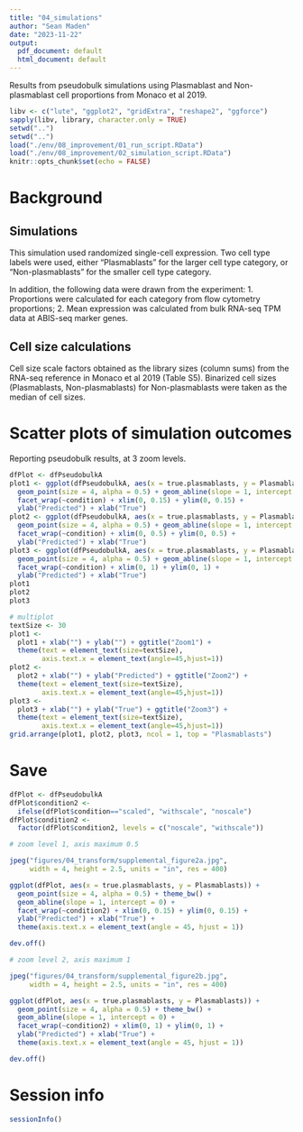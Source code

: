 ```yaml
---
title: "04_simulations"
author: "Sean Maden"
date: "2023-11-22"
output:
  pdf_document: default
  html_document: default
---
```


Results from pseudobulk simulations using Plasmablast and Non-plasmablast cell 
proportions from Monaco et al 2019.

```r
libv <- c("lute", "ggplot2", "gridExtra", "reshape2", "ggforce")
sapply(libv, library, character.only = TRUE)
setwd("..")
setwd("..")
load("./env/08_improvement/01_run_script.RData")
load("./env/08_improvement/02_simulation_script.RData")
knitr::opts_chunk$set(echo = FALSE)
```

# Background

## Simulations 

This simulation used randomized single-cell expression. Two cell type labels 
were used, either "Plasmablasts" for the larger cell type category, or 
"Non-plasmablasts" for the smaller cell type category.

In addition, the following data were drawn from the experiment: 1. Proportions 
were calculated for each category from flow cytometry proportions; 2. Mean 
expression was calculated from bulk RNA-seq TPM data at ABIS-seq marker genes.

## Cell size calculations

Cell size scale factors obtained as the library sizes (column sums) from the 
RNA-seq reference in Monaco et al 2019 (Table S5). Binarized cell sizes 
(Plasmablasts, Non-plasmablasts) for Non-plasmablasts were taken as the median 
of cell sizes.

# Scatter plots of simulation outcomes

Reporting pseudobulk results, at 3 zoom levels.

```r
dfPlot <- dfPseudobulkA
plot1 <- ggplot(dfPseudobulkA, aes(x = true.plasmablasts, y = Plasmablasts)) + 
  geom_point(size = 4, alpha = 0.5) + geom_abline(slope = 1, intercept = 0) +
  facet_wrap(~condition) + xlim(0, 0.15) + ylim(0, 0.15) +
  ylab("Predicted") + xlab("True")
plot2 <- ggplot(dfPseudobulkA, aes(x = true.plasmablasts, y = Plasmablasts)) + 
  geom_point(size = 4, alpha = 0.5) + geom_abline(slope = 1, intercept = 0) +
  facet_wrap(~condition) + xlim(0, 0.5) + ylim(0, 0.5) +
  ylab("Predicted") + xlab("True")
plot3 <- ggplot(dfPseudobulkA, aes(x = true.plasmablasts, y = Plasmablasts)) + 
  geom_point(size = 4, alpha = 0.5) + geom_abline(slope = 1, intercept = 0) +
  facet_wrap(~condition) + xlim(0, 1) + ylim(0, 1) +
  ylab("Predicted") + xlab("True")
plot1
plot2
plot3
```
```r
# multiplot
textSize <- 30
plot1 <- 
  plot1 + xlab("") + ylab("") + ggtitle("Zoom1") + 
  theme(text = element_text(size=textSize),
        axis.text.x = element_text(angle=45,hjust=1))
plot2 <- 
  plot2 + xlab("") + ylab("Predicted") + ggtitle("Zoom2") + 
  theme(text = element_text(size=textSize),
        axis.text.x = element_text(angle=45,hjust=1))
plot3 <- 
  plot3 + xlab("") + ylab("True") + ggtitle("Zoom3") + 
  theme(text = element_text(size=textSize),
        axis.text.x = element_text(angle=45,hjust=1))
grid.arrange(plot1, plot2, plot3, ncol = 1, top = "Plasmablasts")
```

# Save

```r

dfPlot <- dfPseudobulkA
dfPlot$condition2 <- 
  ifelse(dfPlot$condition=="scaled", "withscale", "noscale")
dfPlot$condition2 <- 
  factor(dfPlot$condition2, levels = c("noscale", "withscale"))

# zoom level 1, axis maximum 0.5

jpeg("figures/04_transform/supplemental_figure2a.jpg", 
     width = 4, height = 2.5, units = "in", res = 400)

ggplot(dfPlot, aes(x = true.plasmablasts, y = Plasmablasts)) + 
  geom_point(size = 4, alpha = 0.5) + theme_bw() +
  geom_abline(slope = 1, intercept = 0) +
  facet_wrap(~condition2) + xlim(0, 0.15) + ylim(0, 0.15) +
  ylab("Predicted") + xlab("True") +
  theme(axis.text.x = element_text(angle = 45, hjust = 1))

dev.off()

# zoom level 2, axis maximum 1

jpeg("figures/04_transform/supplemental_figure2b.jpg", 
     width = 4, height = 2.5, units = "in", res = 400)

ggplot(dfPlot, aes(x = true.plasmablasts, y = Plasmablasts)) + 
  geom_point(size = 4, alpha = 0.5) + theme_bw() +
  geom_abline(slope = 1, intercept = 0) +
  facet_wrap(~condition2) + xlim(0, 1) + ylim(0, 1) +
  ylab("Predicted") + xlab("True") +
  theme(axis.text.x = element_text(angle = 45, hjust = 1))

dev.off()

```

# Session info

```r
sessionInfo()
```